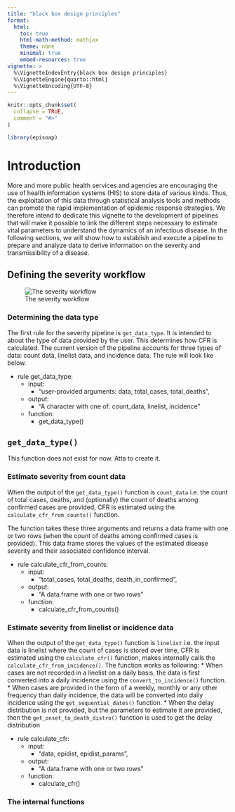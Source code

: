 ```yaml
---
title: "black box design principles"
format: 
  html:
    toc: true
    html-math-method: mathjax
    theme: none
    minimal: true
    embed-resources: true
vignette: >
  %\VignetteIndexEntry{black box design principles}
  %\VignetteEngine{quarto::html}
  %\VignetteEncoding{UTF-8}
---
```


```r
knitr::opts_chunk$set(
  collapse = TRUE,
  comment = "#>"
)
```

```r
library(episoap)
```

# Introduction

More and more public health services and agencies are encouraging the use of health information systems (HIS) to store data of various kinds. Thus, the exploitation of this data through statistical analysis tools and methods can promote the rapid implementation of epidemic response strategies. We therefore intend to dedicate this vignette to the development of pipelines that will make it possible to link the different steps necessary to estimate vital parameters to understand the dynamics of an infectious disease. In the following sections, we will show how to establish and execute a pipeline to prepare and analyze data to derive information on the severity and transmissibility of a disease.

## Defining the severity workflow

![The severity workflow](../man/figures/severity_diagram.drawio.png){align="center"}

### Determining the data type

The first rule for the severity pipeline is `get_data_type`. It is intended to about the type of data provided by the user. This determines how CFR is calculated. The current version of the pipeline accounts for three types of data: count data, linelist data, and incidence data.
The rule will look like below.

* rule get_data_type:
    * input:
        * "user-provided arguments: data, total_cases, total_deaths",
    * output:
        * "A character with one of: count_data, linelist, incidence"
    * function:
        * get_data_type()


::: {.callout-note collapse="true"}
## `get_data_type()`

This function does not exist for now. Atta to create it. 
:::


### Estimate severity from count data

When the output of the `get_data_type()` function is `count_data` i.e. the count of total cases, deaths, and (optionally) the count of deaths among confirmed cases are provided, CFR is estimated using the `calculate_cfr_from_counts()` function.

The function takes these three arguments and returns a data frame with one or two rows (when the count of deaths among confirmed cases is provided). This data frame stores the values of the estimated disease severity and their associated confidence interval.

* rule calculate_cfr_from_counts:
    * input:
        * "total_cases, total_deaths, death_in_confirmed",
    * output:
        * "A data.frame with one or two rows"
    * function:
        * calculate_cfr_from_counts()

### Estimate severity from linelist or incidence data

When the output of the `get_data_type()` function is `linelist` i.e. the input data is linelist where the count of cases is stored over time, CFR is estimated using the `calculate_cfr()` function, makes internally calls the `calculate_cfr_from_incidence()`. The function works as following:
    *   When cases are not recorded in a linelist on a daily basis, the data is first
    converted into a daily incidence using the `convert_to_incidence()` function.
    *   When cases are provided in the form of a weekly, monthly or any other frequency than
    daily incidence, the data will be converted into daily incidence using the
    `get_sequential_dates()` function.
    *   When the delay distribution is not provided, but the parameters to estimate it are
    provided, then the `get_onset_to_death_distro()` function is used to get the delay
    distribution

* rule calculate_cfr:
    * input:
        * "data, epidist, epidist_params",
    * output:
        * "A data.frame with one or two rows"
    * function:
        * calculate_cfr()

### The internal functions










